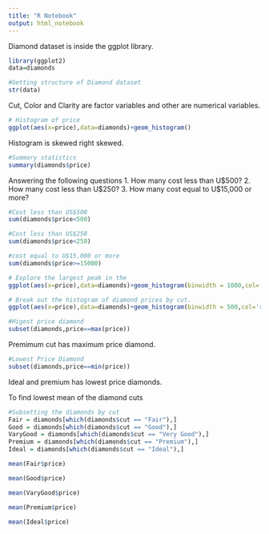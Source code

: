 ```yaml
---
title: "R Notebook"
output: html_notebook
---
```


Diamond dataset is inside the ggplot library.

```r
library(ggplot2)
data=diamonds
```

```r
#Getting structure of Diamond dataset
str(data)
```
 Cut, Color and Clarity are factor variables and other are numerical variables.
 
```r
# Histogram of price 
ggplot(aes(x=price),data=diamonds)+geom_histogram()
```
 Histogram is skewed right skewed.
 
```r
#Summary statistics 
summary(diamonds$price)
```
 
 Answering the following questions 
1. How many cost less than U$500?
2. How many cost less than U$250?
3. How many cost equal to U$15,000 or more?

```r
#Cost less than US$500
sum(diamonds$price<500)
```
```r
#Cost less than US$250
sum(diamonds$price<250)
```
```r
#cost equal to U$15,000 or more
sum(diamonds$price>=15000)
```
```r
# Explore the largest peak in the
ggplot(aes(x=price),data=diamonds)+geom_histogram(binwidth = 1000,col='red')+ggtitle('Histogram of the price')+ylab('Frequency')+xlab('Diamond price')
```
```r
# Break out the histogram of diamond prices by cut.
ggplot(aes(x=price),data=diamonds)+geom_histogram(binwidth = 500,col='red')+ggtitle('Histogram of the price')+ylab('Frequency')+xlab('Diamond price')+facet_wrap(~cut)+theme_minimal()
```
```r
#Higest price diamond
subset(diamonds,price==max(price))
```

Premimum cut has maximum price diamond.

```r
#Lowest Price Diamond
subset(diamonds,price==min(price))
```
Ideal and premium has lowest price diamonds.

To find lowest mean of the diamond cuts 
```r
#Subsetting the diamonds by cut
Fair = diamonds[which(diamonds$cut == "Fair"),]
Good = diamonds[which(diamonds$cut == "Good"),]
VaryGood = diamonds[which(diamonds$cut == "Very Good"),]
Premium = diamonds[which(diamonds$cut == "Premium"),]
Ideal = diamonds[which(diamonds$cut == "Ideal"),]

```

```r
mean(Fair$price)
```
```r
mean(Good$price)
```
```r
mean(VaryGood$price)
```
```r
mean(Premium$price)
```
```r
mean(Ideal$price)
```

